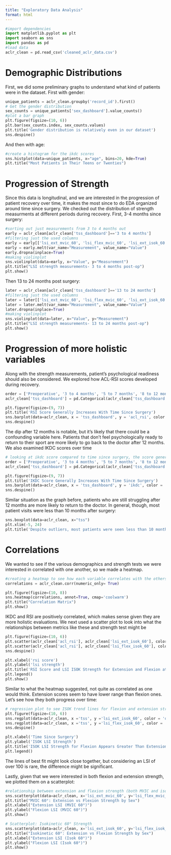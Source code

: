 ```yaml
---
title: "Exploratory Data Analysis"
format: html
---
```


```python
#import dependencies
import matplotlib.pyplot as plt
import seaborn as sns
import pandas as pd
#load data
aclr_clean = pd.read_csv('cleaned_aclr_data.csv')
```

# Demographic Distributions
First, we did some preliminary graphs to understand what kind of patients were in the dataset. First with gender:
```python
unique_patients = aclr_clean.groupby('record_id').first()
# Get the gender distribution
sex_counts = unique_patients['sex_dashboard'].value_counts()
#plot a bar graph
plt.figure(figsize=(10, 6))
plt.bar(sex_counts.index, sex_counts.values)
plt.title('Gender distribution is relatively even in our dataset')
sns.despine()
```
And then with age:
```python
#create a histogram for the ikdc scores
sns.histplot(data=unique_patients, x="age", bins=20, kde=True)
plt.title("Most Patients in Their Teens or Twenties")
```

# Progression of Strength
Since this data is longitudinal, and we are interested in the progression of patient recovery over time, it makes the most since to do EDA organized around time since surgery. We checked out the distribution of strength measurments at different periods during recovery. First, 3-4 months since surgery:

```python
#sorting out just measurements from 3 to 4 months out
early = aclr_clean[aclr_clean['tss_dashboard']=='3 to 4 months']
#filtering just the used columns
early = early[['lsi_ext_mvic_60', 'lsi_flex_mvic_60', 'lsi_ext_isok_60', 'lsi_flex_isok_60']]
early = early.melt(var_name="Measurement", value_name="Value")
early.dropna(inplace=True)
#making violinplot
sns.violinplot(data=early, x="Value", y="Measurement")
plt.title("LSI strength measurements- 3 to 4 months post-op")
plt.show()
```

Then 13 to 24 months post surgery:
```python
later = aclr_clean[aclr_clean['tss_dashboard']=='13 to 24 months']
#filtering just the used columns
later = later[['lsi_ext_mvic_60', 'lsi_flex_mvic_60', 'lsi_ext_isok_60', 'lsi_flex_isok_60']]
later = later.melt(var_name="Measurement", value_name="Value")
later.dropna(inplace=True)
#making violinplot
sns.violinplot(data=later, x="Value", y="Measurement")
plt.title("LSI strength measurements- 13 to 24 months post-op")
plt.show()
```

# Progression of more holistic variables
Along with the strength measurements, patient's psychological readiness should also be considered. We explored how ACL-RSI scores developed during recovery.
```python
order = ['Preoperative', '3 to 4 months', '5 to 7 months', '8 to 12 months', '13 to 24 months']
aclr_clean['tss_dashboard'] = pd.Categorical(aclr_clean['tss_dashboard'], categories=order, ordered=True)

plt.figure(figsize=(9, 7))
plt.title('RSI Score Generally Increases With Time Since Surgery')
sns.barplot(data=aclr_clean, x = 'tss_dashboard', y = 'acl_rsi', color = 'darkgreen')
sns.despine()
```
The dip after 12 months is notable, but it's likely that there could be a confounding variable here. Patients that don't feel psychologically ready to return to their sport are more likely to go back to the doctor after 12 months. We also examined IKDC scores over time

```python
# looking at ikdc score compared to time since surgery, the score generally increases over time
order = ['Preoperative', '3 to 4 months', '5 to 7 months', '8 to 12 months', '13 to 24 months']
aclr_clean['tss_dashboard'] = pd.Categorical(aclr_clean['tss_dashboard'], categories=order, ordered=True)

plt.figure(figsize=(9, 7))
plt.title('IKDC Score Generally Increases With Time Since Surgery')
sns.barplot(data=aclr_clean, x = 'tss_dashboard', y = 'ikdc', color = 'darkgreen')
sns.despine()
```
Similar situation as the graph before, patients who are still struggling after 12 months are more likely to return to the doctor. In general, though, most patient visits were less than 10 months after surgery:
```python
sns.boxplot(data=aclr_clean, x="tss")
plt.xlim(-5, 24)
plt.title('Despite outliers, most patients were seen less than 10 months post-op')
```

# Correlations
We wanted to see if the various demographics and strength tests we were interested in correlated with one another, so we made a heatmap.

```python
#creating a heatmap to see how each variable correlates with the others
correlations = aclr_clean.corr(numeric_only= True)

plt.figure(figsize=(10, 8))
sns.heatmap(correlations, annot=True, cmap='coolwarm')
plt.title("Correlation Matrix")
plt.show()
```
IKDC and RSI are positively correlated, which makes sense given they are more holistic evaluations. We next used a scatter plot to look into what the relationships between metrics like these and strength test might be

```python
plt.figure(figsize=(10, 6))
plt.scatter(aclr_clean['acl_rsi'], aclr_clean['lsi_ext_isok_60'], color = 'orange', s = 10, label = 'Extension')
plt.scatter(aclr_clean['acl_rsi'], aclr_clean['lsi_flex_isok_60'], color = 'green', s = 10, label = 'Flexion')
sns.despine()

plt.xlabel('rsi score')
plt.ylabel('lsi strength')
plt.title('RSI Score and LSI ISOK Strength for Extension and Flexion at 60')
plt.legend()
plt.show()
```

Similar to what the heatmap suggested, not quite as correlated as one would think. Extension scores seem to have lower range than flexion ones. Let's see how they both progress over time:
```python
# regression plot to see ISOK trend lines for flexion and extension strength and time since surgery shows greater strength for flexion than extension
plt.figure(figsize=(10, 6))
sns.regplot(data=aclr_clean, x ='tss', y ='lsi_ext_isok_60', color = 'orange', label = 'Extension')
sns.regplot(data=aclr_clean, x ='tss', y ='lsi_flex_isok_60', color = 'green', label = 'Flexion')
sns.despine()

plt.xlabel('Time Since Surgery')
plt.ylabel('ISOK LSI Strength')
plt.title('ISOK LSI Strength for Flexion Appears Greater Than Extension Over Time Since Surgery')
plt.legend()
```

The lines of best fit might look close together, but considering an LSI of over 100 is rare, the difference might be significant.

Lastly, given that we were interested in both flexion and extension strength, we plotted them on a scatterplot:
```python
#relationship between extension and flexion strength (both MVIC and isokinetic at 60°) across patients, colored by sex to highlight potential gender-based patterns.
sns.scatterplot(data=aclr_clean, x='lsi_ext_mvic_60', y='lsi_flex_mvic_60', hue='sex_dashboard')
plt.title("MVIC 60°: Extension vs Flexion Strength by Sex")
plt.xlabel("Extension LSI (MVIC 60°)")
plt.ylabel("Flexion LSI (MVIC 60°)")
plt.show()

# Scatterplot: Isokinetic 60° Strength
sns.scatterplot(data=aclr_clean, x='lsi_ext_isok_60', y='lsi_flex_isok_60', hue='sex_dashboard')
plt.title("Isokinetic 60°: Extension vs Flexion Strength by Sex")
plt.xlabel("Extension LSI (Isok 60°)")
plt.ylabel("Flexion LSI (Isok 60°)")
plt.show()
```

